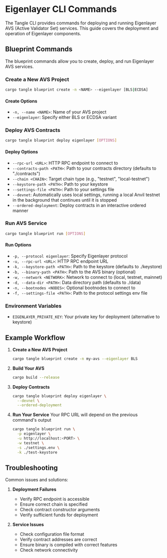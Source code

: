 # Eigenlayer CLI Commands

The Tangle CLI provides commands for deploying and running Eigenlayer AVS (Active Validator Set) services. This guide covers the deployment and operation of Eigenlayer components.

## Blueprint Commands

The blueprint commands allow you to create, deploy, and run Eigenlayer AVS services.

### Create a New AVS Project

```bash
cargo tangle blueprint create -n <NAME> --eigenlayer [BLS|ECDSA]
```

#### Create Options
- `-n, --name <NAME>`: Name of your AVS project
- `--eigenlayer`: Specify either BLS or ECDSA variant

### Deploy AVS Contracts

```bash
cargo tangle blueprint deploy eigenlayer [OPTIONS]
```

#### Deploy Options
- `--rpc-url <URL>`: HTTP RPC endpoint to connect to
- `--contracts-path <PATH>`: Path to your contracts directory (defaults to "./contracts")
- `--chain <CHAIN>`: Target chain type (e.g., "testnet", "local-testnet")
- `--keystore-path <PATH>`: Path to your keystore
- `--settings-file <PATH>`: Path to your settings file
- `--devnet`: Automatically uses local settings, running a local Anvil testnet in the background that continues until it is stopped
- `--ordered-deployment`: Deploy contracts in an interactive ordered manner

### Run AVS Service

```bash
cargo tangle blueprint run [OPTIONS]
```

#### Run Options
- `-p, --protocol eigenlayer`: Specify Eigenlayer protocol
- `-u, --rpc-url <URL>`: HTTP RPC endpoint URL
- `-k, --keystore-path <PATH>`: Path to the keystore (defaults to ./keystore)
- `-b, --binary-path <PATH>`: Path to the AVS binary (optional)
- `-w, --network <NETWORK>`: Network to connect to (local, testnet, mainnet)
- `-d, --data-dir <PATH>`: Data directory path (defaults to ./data)
- `-n, --bootnodes <NODES>`: Optional bootnodes to connect to
- `-f, --settings-file <PATH>`: Path to the protocol settings env file

### Environment Variables

- `EIGENLAYER_PRIVATE_KEY`: Your private key for deployment (alternative to keystore)

## Example Workflow

1. **Create a New AVS Project**
   ```bash
   cargo tangle blueprint create -n my-avs --eigenlayer BLS
   ```

2. **Build Your AVS**
   ```bash
   cargo build --release
   ```

3. **Deploy Contracts**
   ```bash
   cargo tangle blueprint deploy eigenlayer \
     --devnet \
     --ordered-deployment
   ```

4. **Run Your Service**
   Your RPC URL will depend on the previous command's output
   ```bash
   cargo tangle blueprint run \
     -p eigenlayer \
     -u http://localhost:<PORT> \
     -w testnet \
     -s ./settings.env \
     -k ./test-keystore
   ```

## Troubleshooting

Common issues and solutions:

1. **Deployment Failures**
   - Verify RPC endpoint is accessible
   - Ensure correct chain is specified
   - Check contract constructor arguments
   - Verify sufficient funds for deployment

2. **Service Issues**
   - Check configuration file format
   - Verify contract addresses are correct
   - Ensure binary is compiled with correct features
   - Check network connectivity